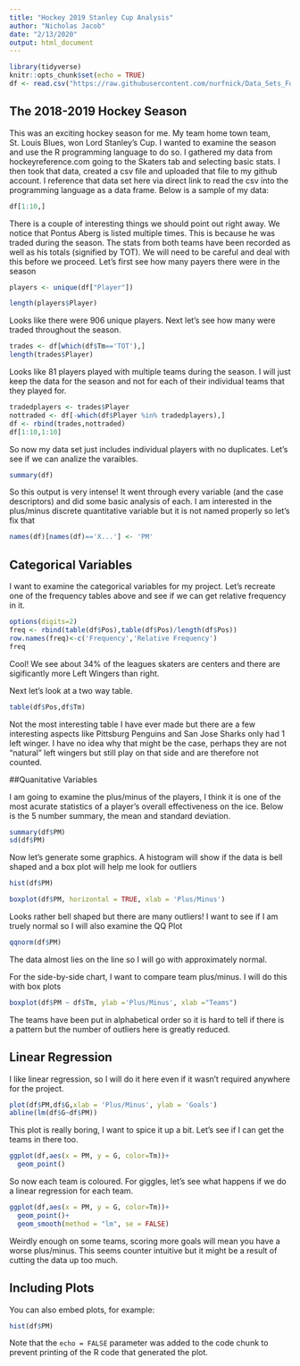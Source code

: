 ```yaml
---
title: "Hockey 2019 Stanley Cup Analysis"
author: "Nicholas Jacob"
date: "2/13/2020"
output: html_document
---
```


```r
library(tidyverse)
knitr::opts_chunk$set(echo = TRUE)
df <- read.csv("https://raw.githubusercontent.com/nurfnick/Data_Sets_For_Stats/master/hockey.csv")
```

## The 2018-2019 Hockey Season

This was an exciting hockey season for me. My team home town team, St. Louis Blues, won Lord Stanley's Cup.  I wanted to examine the season and use the R programming language to do so.  I gathered my data from hockeyreference.com going to the Skaters tab and selecting basic stats.  I then took that data, created a csv file and uploaded that file to my github account.  I reference that data set here via direct link to read the csv into the programming language as a data frame.  Below is a sample of my data:

```r
df[1:10,]
```


There is a couple of interesting things we should point out right away.  We notice that Pontus Aberg is listed multiple times.  This is because he was traded during the season.  The stats from both teams have been recorded as well as his totals (signified by TOT).  We will need to be careful and deal with this before we proceed.  Let's first see how many payers there were in the season
```r
players <- unique(df["Player"])

length(players$Player)

```
Looks like there were 906 unique players.  Next let's see how many were traded throughout the season.

```r
trades <- df[which(df$Tm=='TOT'),]
length(trades$Player)
```
Looks like 81 players played with multiple teams during the season.  I will just keep the data for the season and not for each of their individual teams that they played for.

```r
tradedplayers <- trades$Player
nottraded <- df[-which(df$Player %in% tradedplayers),]
df <- rbind(trades,nottraded)
df[1:10,1:10]
```
So now my data set just includes individual players with no duplicates.  Let's see if we can analize the varaibles. 
```r
summary(df)
```
So this output is very intense!  It went through every variable (and the case descriptors) and did some basic analysis of each.  I am interested in the plus/minus discrete quantitative variable but it is not named properly so let's fix that

```r
names(df)[names(df)=='X...'] <- 'PM'
```

## Categorical Variables

I want to examine the categorical variables for my project.  Let's recreate one of the frequency tables above and see if we can get relative frequency in it.

```r
options(digits=2)
freq <- rbind(table(df$Pos),table(df$Pos)/length(df$Pos))
row.names(freq)<-c('Frequency','Relative Frequency')
freq
```
Cool!  We see about 34% of the leagues skaters are centers and there are sigificantly more Left Wingers than right.

Next let's look at a two way table.
```r
table(df$Pos,df$Tm)
```
Not the most interesting table I have ever made but there are a few interesting aspects like Pittsburg Penguins and San Jose Sharks only had 1 left winger.  I have no idea why that might be the case, perhaps they are not "natural" left wingers but still play on that side and are therefore not counted.

##Quanitative Variables

I am going to examine the plus/minus of the players, I think it is one of the most acurate statistics of a player's overall effectiveness on the ice.  Below is the 5 number summary, the mean and standard deviation.
```r
summary(df$PM)
sd(df$PM)
```
Now let's generate some graphics.  A histogram will show if the data is bell shaped and a box plot will help me look for outliers
```r
hist(df$PM)

```
```r
boxplot(df$PM, horizontal = TRUE, xlab = 'Plus/Minus')
```
Looks rather bell shaped but there are many outliers!  I want to see if I am truely normal so I will also examine the QQ Plot
```r
qqnorm(df$PM)
```
The data almost lies on the line so I will go with approximately normal.

For the side-by-side chart, I want to compare team plus/minus.  I will do this with box plots
```r
boxplot(df$PM ~ df$Tm, ylab ='Plus/Minus', xlab ="Teams")
```
The teams have been put in alphabetical order so it is hard to tell if there is a pattern but the number of outliers here is greatly reduced.

## Linear Regression

I like linear regression, so I will do it here even if it wasn't required anywhere for the project.
```r
plot(df$PM,df$G,xlab = 'Plus/Minus', ylab = 'Goals')
abline(lm(df$G~df$PM))
```
This plot is really boring, I want to spice it up a bit.  Let's see if I can get the teams in there too.
```r
ggplot(df,aes(x = PM, y = G, color=Tm))+
  geom_point()
```
So now each team is coloured.  For giggles, let's see what happens if we do a linear regression for each team.
```r
ggplot(df,aes(x = PM, y = G, color=Tm))+
  geom_point()+
  geom_smooth(method = "lm", se = FALSE)
```
Weirdly enough on some teams, scoring more goals will mean you have a worse plus/minus.  This seems counter intuitive but it might be a result of cutting the data up too much.

## Including Plots

You can also embed plots, for example:
 
```r
hist(df$PM)
``` 

Note that the `echo = FALSE` parameter was added to the code chunk to prevent printing of the R code that generated the plot.
